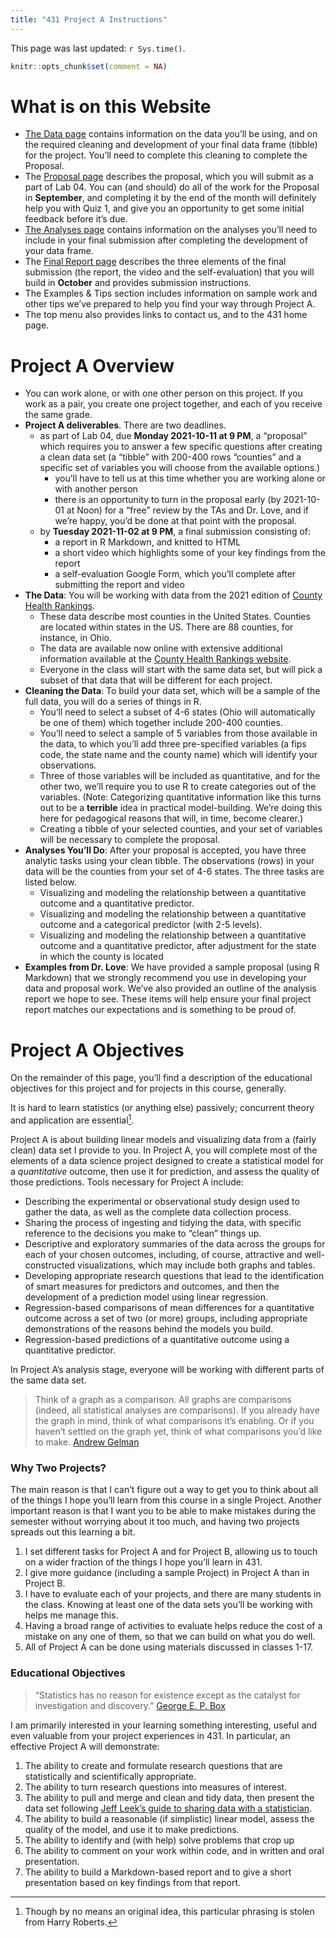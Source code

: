 ```yaml
---
title: "431 Project A Instructions"
---
```


This page was last updated: `r Sys.time()`.

```r
knitr::opts_chunk$set(comment = NA)
```

# What is on this Website

- [The Data page](data.html) contains information on the data you'll be using, and on the required cleaning and development of your final data frame (tibble) for the project. You'll need to complete this cleaning to complete the Proposal.
- The [Proposal page](proposal.html) describes the proposal, which you will submit as a part of Lab 04. You can (and should) do all of the work for the Proposal in **September**, and completing it by the end of the month will definitely help you with Quiz 1, and give you an opportunity to get some initial feedback before it's due.
- [The Analyses page](analyses.html) contains information on the analyses you'll need to include in your final submission after completing the development of your data frame.
- The [Final Report page](final.html) describes the three elements of the final submission (the report, the video and the self-evaluation) that you will build in **October** and provides submission instructions.
- The Examples & Tips section includes information on sample work and other tips we've prepared to help you find your way through Project A.
- The top menu also provides links to contact us, and to the 431 home page.

# Project A Overview

- You can work alone, or with one other person on this project. If you work as a pair, you create one project together, and each of you receive the same grade.
- **Project A deliverables**. There are two deadlines.
    - as part of Lab 04, due **Monday 2021-10-11 at 9 PM**, a "proposal" which requires you to answer a few specific questions after creating a clean data set (a "tibble" with 200-400 rows "counties" and a specific set of variables you will choose from the available options.)
        - you'll have to tell us at this time whether you are working alone or with another person
        - there is an opportunity to turn in the proposal early (by 2021-10-01 at Noon) for a "free" review by the TAs and Dr. Love, and if we're happy, you'd be done at that point with the proposal.
    - by **Tuesday 2021-11-02 at 9 PM**, a final submission consisting of:
        - a report in R Markdown, and knitted to HTML
        - a short video which highlights some of your key findings from the report
        - a self-evaluation Google Form, which you'll complete after submitting the report and video
- **The Data**: You will be working with data from the 2021 edition of [County Health Rankings](https://www.countyhealthrankings.org/). 
    - These data describe most counties in the United States. Counties are located within states in the US. There are 88 counties, for instance, in Ohio.
    - The data are available now online with extensive additional information available at the [County Health Rankings website](https://www.countyhealthrankings.org/explore-health-rankings/measures-data-sources/2021-measures).
    - Everyone in the class will start with the same data set, but will pick a subset of that data that will be different for each project.
- **Cleaning the Data**: To build your data set, which will be a sample of the full data, you will do a series of things in R.
    - You'll need to select a subset of 4-6 states (Ohio will automatically be one of them) which together include 200-400 counties. 
    - You'll need to select a sample of 5 variables from those available in the data, to which you'll add three pre-specified variables (a fips code, the state name and the county name) which will identify your observations.
    - Three of those variables will be included as quantitative, and for the other two, we'll require you to use R to create categories out of the variables. (Note: Categorizing quantitative information like this turns out to be a **terrible** idea in practical model-building. We're doing this here for pedagogical reasons that will, in time, become clearer.) 
    - Creating a tibble of your selected counties, and your set of variables will be necessary to complete the proposal.
- **Analyses You'll Do**: After your proposal is accepted, you have three analytic tasks using your clean tibble. The observations (rows) in your data will be the counties from your set of 4-6 states. The three tasks are listed below.
    - Visualizing and modeling the relationship between a quantitative outcome and a quantitative predictor.
    - Visualizing and modeling the relationship between a quantitative outcome and a categorical predictor (with 2-5 levels).
    - Visualizing and modeling the relationship between a quantitative outcome and a quantitative predictor, after adjustment for the state in which the county is located
- **Examples from Dr. Love**: We have provided a sample proposal (using R Markdown) that we strongly recommend you use in developing your data and proposal work. We've also provided an outline of the analysis report we hope to see. These items will help ensure your final project report matches our expectations and is something to be proud of. 

# Project A Objectives 

On the remainder of this page, you'll find a description of the educational objectives for this project and for projects in this course, generally.

It is hard to learn statistics (or anything else) passively; concurrent theory and application
are essential^[Though by no means an original idea, this particular phrasing is stolen from Harry Roberts.].

Project A is about building linear models and visualizing data from a (fairly clean) data set I provide to you. In Project A, you will complete most of the elements of a data science project designed to create a statistical model for a *quantitative* outcome, then use it for prediction, and assess the quality of those predictions. Tools necessary for Project A include:

- Describing the experimental or observational study design used to gather the data, as well as the complete data collection process.
- Sharing the process of ingesting and tidying the data, with specific reference to the decisions you make to "clean" things up.
- Descriptive and exploratory summaries of the data across the groups for each of your chosen outcomes, including, of course, attractive and well-constructed visualizations, which may include both graphs and tables.
- Developing appropriate research questions that lead to the identification of smart measures for predictors and outcomes, and then the development of a prediction model using  linear regression.
- Regression-based comparisons of mean differences for a quantitative outcome across a set of two (or more) groups, including appropriate demonstrations of the reasons behind the models you build.
- Regression-based predictions of a quantitative outcome using a quantitative predictor.

In Project A's analysis stage, everyone will be working with different parts of the same data set. 

> Think of a graph as a comparison. All graphs are comparisons (indeed, all statistical analyses are comparisons). If you already have the graph in mind, think of what comparisons it's enabling. Or if you haven't settled on the graph yet, think of what comparisons you'd like to make. [Andrew Gelman](http://andrewgelman.com/2014/03/25/statistical-graphics-course-statistical-graphics-advice/)

### Why Two Projects? 

The main reason is that I can't figure out a way to get you to think about all of the things I hope you'll learn from this course in a single Project. Another important reason is that I want you to be able to make mistakes during the semester without worrying about it too much, and having two projects spreads out this learning a bit.

1. I set different tasks for Project A and for Project B, allowing us to touch on a wider fraction of the things I hope you'll learn in 431. 
2. I give more guidance (including a sample Project) in Project A than in Project B.
3. I have to evaluate each of your projects, and there are many students in the class. Knowing at least one of the data sets you'll be working with helps me manage this.
4. Having a broad range of activities to evaluate helps reduce the cost of a mistake on any one of them, so that we can build on what you do well.
5. All of Project A can be done using materials discussed in classes 1-17.

### Educational Objectives 

> "Statistics has no reason for existence except as the catalyst for investigation and discovery." [George E. P. Box](https://en.wikipedia.org/wiki/George_E._P._Box)

I am primarily interested in your learning something interesting, useful and even valuable from your project experiences in 431. In particular, an effective Project A will demonstrate:

1. The ability to create and formulate research questions that are statistically and scientifically appropriate.
2. The ability to turn research questions into measures of interest.
3. The ability to pull and merge and clean and tidy data, then present the data set following [Jeff Leek's guide to sharing data with a statistician](https://github.com/jtleek/datasharing).
4. The ability to build a reasonable (if simplistic) linear model, assess the quality of the model, and use it to make predictions.
5. The ability to identify and (with help) solve problems that crop up
6. The ability to comment on your work within code, and in written and oral presentation.
7. The ability to build a Markdown-based report and to give a short presentation based on key findings from that report.

